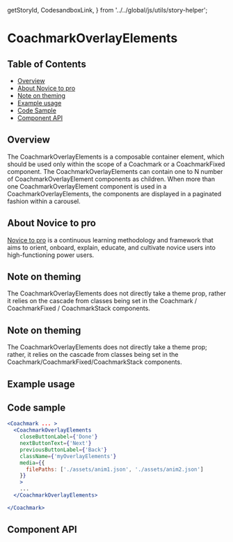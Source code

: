   getStoryId,
  CodesandboxLink,
} from '../../global/js/utils/story-helper';

# CoachmarkOverlayElements

## Table of Contents

- [Overview](#overview)
- [About Novice to pro](#about-novice-to-pro)
- [Note on theming](#note-on-theming)
- [Example usage](#example-usage)
- [Code Sample](#code-sample)
- [Component API](#component-api)

## Overview

The CoachmarkOverlayElements is a composable container element, which should be
used only within the scope of a Coachmark or a CoachmarkFixed component. The
CoachmarkOverlayElements can contain one to N number of CoachmarkOverlayElement
components as children. When more than one CoachmarkOverlayElement component is
used in a CoachmarkOverlayElements, the components are displayed in a paginated
fashion within a carousel.

## About Novice to pro

[Novice to pro](https://pages.github.ibm.com/security/security-design/teams-across-security/novice-to-pro/overview/)
is a continuous learning methodology and framework that aims to orient, onboard,
explain, educate, and cultivate novice users into high-functioning power users.

## Note on theming

The CoachmarkOverlayElements does not directly take a theme prop, rather it
relies on the cascade from classes being set in the Coachmark / CoachmarkFixed /
CoachmarkStack components.

## Note on theming

The CoachmarkOverlayElements does not directly take a theme prop; rather, it
relies on the cascade from classes being set in the
Coachmark/CoachmarkFixed/CoachmarkStack components.

## Example usage

<!-- TODO: One example per designed use case. -->

<Canvas className="coachmarkExample" withSource="none">
  <div className="CoachmarkBaseExampleUsage">
    <Story
      id={getStoryId(
        CoachmarkOverlayElements.displayName,
        'coachmark-overlay-elements'
      )}
    />
  </div>
</Canvas>

## Code sample

```jsx
<Coachmark ... >
  <CoachmarkOverlayElements
    closeButtonLabel={'Done'}
    nextButtonText={'Next'}
    previousButtonLabel={'Back'}
    className={'myOverlayElements'}
    media={{
      filePaths: ['./assets/anim1.json', './assets/anim2.json']
    }}
    >
    ...
  </CoachmarkOverlayElements>

</Coachmark>

```

## Component API

<ArgsTable />
